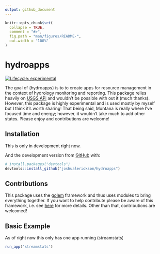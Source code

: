 ```yaml
---
output: github_document
---
```


<!-- README.md is generated from README.Rmd. Please edit that file -->

```r
knitr::opts_chunk$set(
  collapse = TRUE,
  comment = "#>",
  fig.path = "man/figures/README-",
  out.width = "100%"
)
```

# hydroapps

<!-- badges: start -->
[![Lifecycle: experimental](https://img.shields.io/badge/lifecycle-experimental-orange.svg)](https://lifecycle.r-lib.org/articles/stages.html#experimental)
<!-- badges: end -->

The goal of {hydroapps} is to to create apps for resource management in the context of hydrology monitoring and reporting. This package relies heavily on [USGS API](https://www.usgs.gov/products/data-and-tools/apis) and wouldn't be possible with out it (much thanks). However, this package is highly experimental and is used mostly by myself but I think it's worth sharing! That being said, Montana is really where I've focused time and energy; however, it wouldn't take much to add other states. Please enjoy and contributions are welcome!

## Installation

This is only in development right now.

And the development version from [GitHub](https://github.com/) with:

``` r
# install.packages("devtools")
devtools::install_github("joshualerickson/hydroapps")
```

## Contributions

This package uses the [golem](https://github.com/ThinkR-open/golem) framework and thus uses modules to bring everything together. If you want to help contribute please be aware of this framework, i.e. see [here](https://engineering-shiny.org/golem.html) for more details. Other than that, contributions are welcomed!

## Basic Example

As of right now this only has one app running (streamstats)

```r
run_app('streamstats')
```

